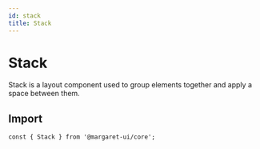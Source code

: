 ```yaml
---
id: stack 
title: Stack
---
```



# Stack

Stack is a layout component used to group elements together and apply a space between them.


## Import 

```shell
const { Stack } from '@margaret-ui/core';
```

<Props>
  <Props.Prop name="direction" type="ResponsiveFlexDirection"/>
  <Props.Prop name="alignX" type="ResponsiveAlignItemsOrJustifyContent"/>
  <Props.Prop name="alignY" type="ResponsiveAlignItemsOrJustifyContent"/>
  <Props.Prop name="gap" type="ResponsiveSpacing"/>
  <Props.Prop name="wrap" type={`"noWrap" | "wrap" | "wrapReverse"`}/>
</Props>
